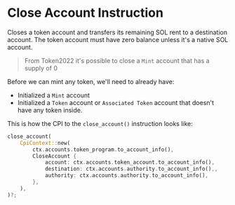 
# Close Account Instruction

Closes a token account and transfers its remaining SOL rent to a destination account. The token account must have zero balance unless it's a native SOL account.

> From Token2022 it's possible to close a `Mint` account that has a supply of 0

Before we can mint any token, we'll need to already have:
- Initialized a `Mint` account
- Initialized a `Token` account or `Associated Token` account that doesn't have any token inside.

This is how the CPI to the `close_account()` instruction looks like: 

```rust
close_account(
    CpiContext::new(
        ctx.accounts.token_program.to_account_info(),
        CloseAccount {
            account: ctx.accounts.token_account.to_account_info(),
            destination: ctx.accounts.authority.to_account_info(),,
            authority: ctx.accounts.authority.to_account_info(),
        },
    ),
)?;
```